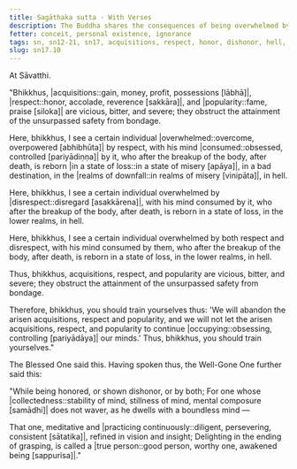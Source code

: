 ```yaml
---
title: Sagāthaka sutta - With Verses
description: The Buddha shares the consequences of being overwhelmed by respect, disrespect, or both, and how they obstruct the attainment of the unsurpassed safety from bondage.
fetter: conceit, personal existence, ignorance
tags: sn, sn12-21, sn17, acquisitions, respect, honor, dishonor, hell, suffering, popularity, obstruction, vicious, bitter, severe
slug: sn17.10
---
```


At Sāvatthi.

"Bhikkhus, |acquisitions::gain, money, profit, possessions [lābhā]|, |respect::honor, accolade, reverence [sakkāra]|, and |popularity::fame, praise [siloka]| are vicious, bitter, and severe; they obstruct the attainment of the unsurpassed safety from bondage.

Here, bhikkhus, I see a certain individual |overwhelmed::overcome, overpowered [abhibhūta]| by respect, with his mind |consumed::obsessed, controlled [pariyādiṇṇa]| by it, who after the breakup of the body, after death, is reborn |in a state of loss::in a state of misery [apāya]|, in a bad destination, in the |realms of downfall::in realms of misery [vinipāta]|, in hell.

Here, bhikkhus, I see a certain individual overwhelmed by |disrespect::disregard [asakkārena]|, with his mind consumed by it, who after the breakup of the body, after death, is reborn in a state of loss, in the lower realms, in hell.

Here, bhikkhus, I see a certain individual overwhelmed by both respect and disrespect, with his mind consumed by them, who after the breakup of the body, after death, is reborn in a state of loss, in the lower realms, in hell.

Thus, bhikkhus, acquisitions, respect, and popularity are vicious, bitter, and severe; they obstruct the attainment of the unsurpassed safety from bondage.

Therefore, bhikkhus, you should train yourselves thus: 'We will abandon the arisen acquisitions, respect and popularity, and we will not let the arisen acquisitions, respect, and popularity to continue |occupying::obsessing, controlling [pariyādāya]| our minds.' Thus, bhikkhus, you should train yourselves."

The Blessed One said this. Having spoken thus, the Well-Gone One further said this:

"While being honored,
or shown dishonor, or by both;
For one whose |collectedness::stability of mind, stillness of mind, mental composure [samādhi]| does not waver,
as he dwells with a boundless mind —

That one, meditative and |practicing continuously::diligent, persevering, consistent [sātatika]|,
refined in vision and insight;
Delighting in the ending of grasping,
is called a |true person::good person, worthy one, awakened being [sappurisa]|."